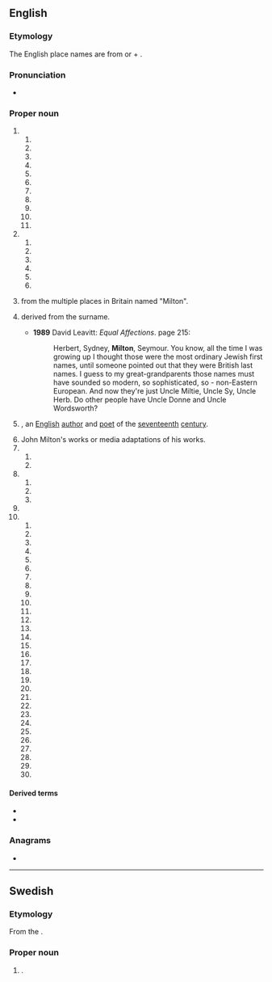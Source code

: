 ==English==
{{wp}}

===Etymology===
The English place names are from {{der|en|ang|mylen||mill}} or {{m|ang|middel||middle}} + {{m|ang|tun||settlement}}.

===Pronunciation===
* {{IPA|en|/ˈmɪltən/}}

===Proper noun===
{{en-proper noun}}

# {{place|en|place|c/England}}
## {{place|en|village|county/Cambridgeshire}}
## {{place|en|village|county/Nottinghamshire}}
## {{place|en|village|district/Cherwell|county/Oxfordshire}}
## {{place|en|village|district/Vale of White Horse|county/Oxfordshire}}
## {{place|en|village|county/Staffordshire}}
## {{place|en|area|of|city/Portsmouth|county/Hampshire}}
## {{place|en|hamlet|county/Cumberland}} 
## {{place|en|hamlet|county/Westmorland}}
## {{place|en|hamlet|county/Derbyshire}}
## {{place|en|hamlet|county/Somerset}}
## {{place|en|hamlet|county/Wiltshire}} 
# {{place|en|place|c/Scotland}}
## {{place|en|village|county/Ross and Cromarty}}
## {{place|en|village|county/Inverness-shire}}
## {{place|en|district|of|city/Glasgow|county/Lanarkshire}}
## {{place|en|hamlet|county/Stirlingshire}}
## {{place|en|hamlet|county/Dunbartonshire}}
## {{place|en|settlement|in the|islands/Outer Hebrides}}
# {{surname|en|[[habitational]]|from=Old English|dot=,}} from the multiple places in Britain named "Milton".
# {{given name|en|male|from=surnames}} derived from the surname.
#* '''1989''' David Leavitt: ''Equal Affections''. {{ISBN|0-670-821977}} page 215:
#*: Herbert, Sydney, '''Milton''', Seymour. You know, all the time I was growing up I thought those were the most ordinary Jewish first names, until someone pointed out that they were British last names. I guess to my great-grandparents those names must have sounded so modern, so sophisticated, so - non-Eastern European. And now they're just Uncle Miltie, Uncle Sy, Uncle Herb. Do other people have Uncle Donne and Uncle Wordsworth?
# {{w|John Milton}}, an [[English]] [[author]] and [[poet]] of the  [[seventeenth]] [[century]].
# John Milton's works or media adaptations of his works.
# {{place|en|place|c/Australia}}
## {{place|en|suburb|of|city/Brisbane|s/Queensland|;|named for nearby Milton Farm, itself for poet John Milton}}{{cln|en|eponyms}}
## {{place|en|town|s/New South Wales}}
# {{place|en|place|c/Canada}}
## {{place|en|town|p/Ontario|;|named for poet John Milton}}
## {{place|en|village|p/Nova Scotia}}
## {{place|en|a=A former logging|village|p/Newfoundland and Labrador|;|named for poet John Milton}} 
# {{place|en|town|r/Otago|c/New Zealand}}
# {{place|en|place|c/US}}
## {{place|en|city|s/Georgia|a|suburb|of|city/Atlanta|;|named for Revolutionary War officer {{w|John Milton (Georgia politician)|John Milton}}}}
## {{place|en|town|s/Massachusetts|;|named for {{w|Milton Abbey}} in [[Dorset]], England}}
## {{place|en|town|county/Saratoga County|s/New York|;|named for either poet John Milton or a mill in the area}}
## {{place|en|town|s/Vermont|a|suburb|of|city/Burlington|;|named for British statesman {{w|William Fitzwilliam, Viscount Milton}}}}
## {{place|en|city|s/Florida|;|perhaps named for poet John Milton, or for the local lumber mill industry}}
## {{place|en|city|s/Washington}}
## {{place|en|borough|s/Pennsylvania}}
## {{place|en|town|s/Delaware|;|named for poet John Milton}}
## {{place|en|town|county/Rock County|s/Wisconsin|;|named for poet John Milton}}
## {{place|en|town|s/West Virginia|;|named for landowner Milton Reece}}
## {{place|en|hamlet|county/Ulster County|s/New York|;|named for poet John Milton}}
## {{place|en|town|s/New Hampshire|;|named for either a mill in the area or for the Viscount Milton}}
## {{place|en|city|s/Kentucky}}
## {{place|en|city|county/Rock County|s/Wisconsin|;|named for poet John Milton}}
## {{place|en|town|county/Buffalo County|s/Wisconsin}}
## {{place|en|town|county/Wayne County|s/Indiana|;|named for the watermills in the area}}
## {{place|en|city|s/Iowa|;|named for the town in Delaware}}
## {{place|en|village|s/Illinois}}
## {{place|en|town|s/North Carolina|;|named for a mill in the area}} 
## {{place|en|unorganized territory|s/Maine}}
## {{place|en|city|s/North Dakota}}
## {{place|en|neighborhood|of|city/Kansas City|s/Missouri|;|named for the landowning Milton family}}
## {{place|en|unincorporated community|s/California|;|named for railroad engineer Milton Latham}}
## {{place|en|unincorporated community|county/Ohio County|s/Indiana|;|named for the gristmill and sawmill in the area}} 
## {{place|en|unincorporated community|s/Kansas}}
## {{place|en|unincorporated community|s/Louisiana|;|named for early resident Dr. Milton R. Cushman and his son, Milton S. Cushman}} 
## {{place|en|unincorporated community|county/Atchison County|s/Missouri}}
## {{place|en|unincorporated community|county/Randolph County|s/Missouri|;|named for the town in North Carolina}}
## {{place|en|unincorporated community|s/Tennessee}}
## {{place|en|unincorporated community|s/Texas}}

====Derived terms====
* {{l|en|Milton Keynes}}
* {{l|en|New Milton}}

===Anagrams===
* {{anagrams|en|a=ilmnot|Tilmon|Tomlin}}

{{c|en|Individuals}}

----

==Swedish==

===Etymology===
From the {{der|sv|en|Milton}}.

===Proper noun===
{{sv-proper noun|c}}

# {{given name|sv|male}}.